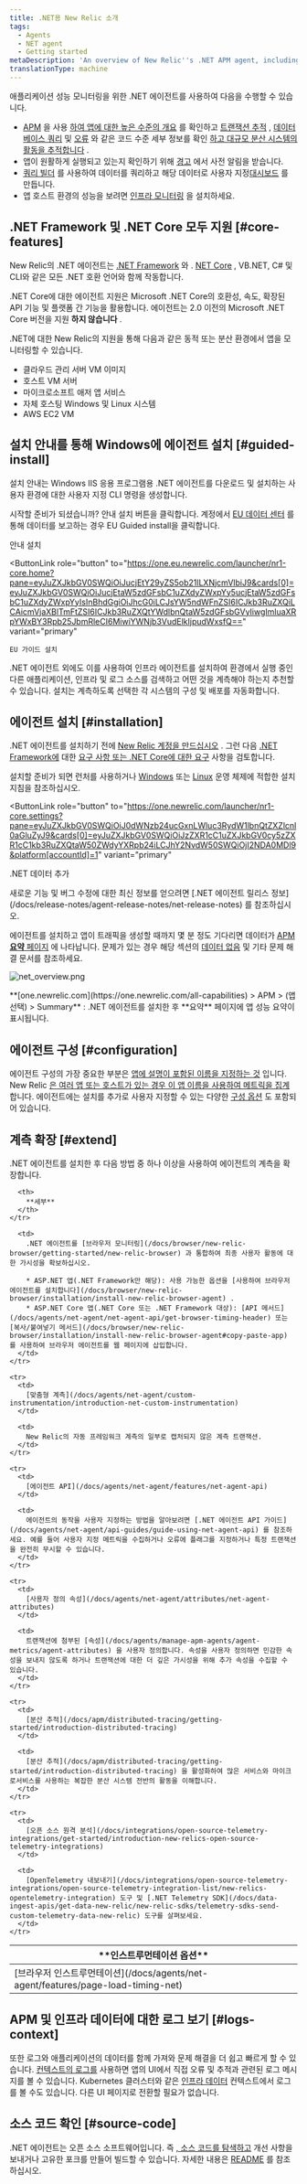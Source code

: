```yaml
---
title: .NET용 New Relic 소개
tags:
  - Agents
  - NET agent
  - Getting started
metaDescription: 'An overview of New Relic''s .NET APM agent, including features, resources for installation, configuration, and troubleshooting.'
translationType: machine
---
```



애플리케이션 성능 모니터링을 위한 .NET 에이전트를 사용하여 다음을 수행할 수 있습니다.

* [APM](/docs/apm/new-relic-apm/getting-started/welcome-new-relic-apm) 을 사용 [하여 앱에 대한 높은 수준의 개요](/docs/apm/applications-menu/monitoring/apm-overview-page) 를 확인하고 [트랜잭션 추적](/docs/apm/transactions/transaction-traces/transaction-traces) , [데이터베이스 쿼리](/docs/apm/transactions/transaction-traces/sql-statements) 및 [오류](/docs/apm/applications-menu/events/view-apm-error-analytics) 와 같은 코드 수준 세부 정보를 확인 [하고 대규모 분산 시스템의 활동을 추적합니다](/docs/apm/distributed-tracing/getting-started/introduction-distributed-tracing) .
* 앱이 원활하게 실행되고 있는지 확인하기 위해 [경고](/docs/alerts/alert-policies/understanding-alert-policies/alerting-new-relic) 에서 사전 알림을 받습니다.
* [쿼리 빌더](/docs/query-your-data/explore-query-data/query-builder/use-advanced-nrql-mode-specify-data) 를 사용하여 데이터를 쿼리하고 해당 데이터로 사용자 지정[대시보드](/docs/query-your-data/explore-query-data/dashboards/introduction-new-relic-one-dashboards) 를 만듭니다.
* 앱 호스트 환경의 성능을 보려면 [인프라 모니터링](/docs/infrastructure/new-relic-infrastructure/installation/install-infrastructure-windows-server) 을 설치하세요.

## .NET Framework 및 .NET Core 모두 지원 [#core-features]

New Relic의 .NET 에이전트는 [.NET Framework](/docs/agents/net-agent/getting-started/compatibility-requirements-net-framework-agent) 와 . [NET Core](/docs/agents/net-agent/getting-started/net-agent-compatibility-requirements-net-core) , VB.NET, C# 및 CLI와 같은 모든 .NET 호환 언어와 함께 작동합니다.

.NET Core에 대한 에이전트 지원은 Microsoft .NET Core의 호환성, 속도, 확장된 API 기능 및 플랫폼 간 기능을 활용합니다. 에이전트는 2.0 이전의 Microsoft .NET Core 버전을 지원 **하지 않습니다** .

.NET에 대한 New Relic의 지원을 통해 다음과 같은 동적 또는 분산 환경에서 앱을 모니터링할 수 있습니다.

* 클라우드 관리 서버 VM 이미지
* 호스트 VM 서버
* 마이크로소프트 애저 앱 서비스
* 자체 호스팅 Windows 및 Linux 시스템
* AWS EC2 VM

## 설치 안내를 통해 Windows에 에이전트 설치 [#guided-install]

설치 안내는 Windows IIS 응용 프로그램용 .NET 에이전트를 다운로드 및 설치하는 사용자 환경에 대한 사용자 지정 CLI 명령을 생성합니다.

시작할 준비가 되셨습니까? 안내 설치 버튼을 클릭합니다. 계정에서 [EU 데이터 센터](/docs/using-new-relic/welcome-new-relic/get-started/our-eu-us-region-data-centers/) 를 통해 데이터를 보고하는 경우 EU Guided install을 클릭합니다.

<ButtonGroup>
  <ButtonLink
    role="button"
    to="https://one.newrelic.com/launcher/nr1-core.home?pane=eyJuZXJkbGV0SWQiOiJucjEtY29yZS5ob21lLXNjcmVlbiJ9&cards[0]=eyJuZXJkbGV0SWQiOiJucjEtaW5zdGFsbC1uZXdyZWxpYy5ucjEtaW5zdGFsbC1uZXdyZWxpYyIsInBhdGgiOiJhcG0iLCJsYW5ndWFnZSI6ICJkb3RuZXQiLCAicmVjaXBlTmFtZSI6ICJkb3RuZXQtYWdlbnQtaW5zdGFsbGVyIiwgImluaXRpYWxBY3Rpb25JbmRleCI6MiwiYWNjb3VudElkIjpudWxsfQ=="
    variant="primary"
  >
    안내 설치
  </ButtonLink>

  <ButtonLink
    role="button"
    to="https://one.eu.newrelic.com/launcher/nr1-core.home?pane=eyJuZXJkbGV0SWQiOiJucjEtY29yZS5ob21lLXNjcmVlbiJ9&cards[0]=eyJuZXJkbGV0SWQiOiJucjEtaW5zdGFsbC1uZXdyZWxpYy5ucjEtaW5zdGFsbC1uZXdyZWxpYyIsInBhdGgiOiJhcG0iLCJsYW5ndWFnZSI6ICJkb3RuZXQiLCAicmVjaXBlTmFtZSI6ICJkb3RuZXQtYWdlbnQtaW5zdGFsbGVyIiwgImluaXRpYWxBY3Rpb25JbmRleCI6MiwiYWNjb3VudElkIjpudWxsfQ=="
    variant="primary"
  >
    EU 가이드 설치
  </ButtonLink>
</ButtonGroup>

.NET 에이전트 외에도 이를 사용하여 인프라 에이전트를 설치하여 환경에서 실행 중인 다른 애플리케이션, 인프라 및 로그 소스를 검색하고 어떤 것을 계측해야 하는지 추천할 수 있습니다. 설치는 계측하도록 선택한 각 시스템의 구성 및 배포를 자동화합니다.

## 에이전트 설치 [#installation]

.NET 에이전트를 설치하기 전에 [New Relic 계정을 만드십시오](https://newrelic.com/signup) . 그런 다음 [.NET Framework에](/docs/agents/net-agent/getting-started/compatibility-requirements-net-framework-agent) 대한 [요구 사항 또는 .NET Core에 대한 요구](/docs/agents/net-agent/getting-started/compatibility-requirements-net-core-20-agent) 사항을 검토합니다.

설치할 준비가 되면 런처를 사용하거나 [Windows](/docs/agents/net-agent/installation/install-net-agent-windows) 또는 [Linux](/docs/agents/net-agent/installation/install-net-agent-linux) 운영 체제에 적합한 설치 지침을 참조하십시오.

<ButtonLink
  role="button"
  to="https://one.newrelic.com/launcher/nr1-core.settings?pane=eyJuZXJkbGV0SWQiOiJ0dWNzb24ucGxnLWluc3RydW1lbnQtZXZlcnl0aGluZyJ9&cards[0]=eyJuZXJkbGV0SWQiOiJzZXR1cC1uZXJkbGV0cy5zZXR1cC1kb3RuZXQtaW50ZWdyYXRpb24iLCJhY2NvdW50SWQiOjI2NDA0MDl9&platform[accountId]=1"
  variant="primary"
>
  .NET 데이터 추가
</ButtonLink>

<Callout variant="tip">
  새로운 기능 및 버그 수정에 대한 최신 정보를 얻으려면 [.NET 에이전트 릴리스 정보](/docs/release-notes/agent-release-notes/net-release-notes) 를 참조하십시오.
</Callout>

에이전트를 설치하고 앱이 트래픽을 생성할 때까지 몇 분 정도 기다리면 데이터가 [APM **요약** 페이지](/docs/apm/applications-menu/monitoring/apm-overview-page) 에 나타납니다. 문제가 있는 경우 해당 섹션의 [데이터 없음](/docs/agents/net-agent/troubleshooting/no-data-appears-net) 및 기타 문제 해결 문서를 참조하세요.

<img
  title="net_overview.png"
  alt="net_overview.png"
  src={netOverview}
/>

<figcaption>
  **[one.newrelic.com](https://one.newrelic.com/all-capabilities) > APM > (앱 선택) > Summary** : .NET 에이전트를 설치한 후 **요약** 페이지에 앱 성능 요약이 표시됩니다.
</figcaption>

## 에이전트 구성 [#configuration]

에이전트 구성의 가장 중요한 부분은 [앱에 설명이 포함된 이름을 지정하는 것](/docs/agents/net-agent/installation-configuration/name-your-net-application) 입니다. New Relic [은 여러 앱 또는 호스트가 있는 경우 이 앱 이름을 사용하여 메트릭을 집계](/docs/agents/manage-apm-agents/app-naming/name-your-application#app-name) 합니다. 에이전트에는 설치를 추가로 사용자 지정할 수 있는 다양한 [구성 옵션](/docs/agents/net-agent/installation-configuration/net-agent-configuration) 도 포함되어 있습니다.

## 계측 확장 [#extend]

.NET 에이전트를 설치한 후 다음 방법 중 하나 이상을 사용하여 에이전트의 계측을 확장합니다.

<table>
  <thead>
    <tr>
      <th style={{ width: "200px" }}>
        **인스트루먼테이션 옵션**
      </th>

      <th>
        **세부**
      </th>
    </tr>
  </thead>

  <tbody>
    <tr>
      <td>
        [브라우저 인스트루먼테이션](/docs/agents/net-agent/features/page-load-timing-net)
      </td>

      <td>
        .NET 에이전트를 [브라우저 모니터링](/docs/browser/new-relic-browser/getting-started/new-relic-browser) 과 통합하여 최종 사용자 활동에 대한 가시성을 확보하십시오.

        * ASP.NET 앱(.NET Framework만 해당): 사용 가능한 옵션을 [사용하여 브라우저 에이전트를 설치합니다](/docs/browser/new-relic-browser/installation/install-new-relic-browser-agent) .
        * ASP.NET Core 앱(.NET Core 또는 .NET Framework 대상): [API 메서드](/docs/agents/net-agent/net-agent-api/get-browser-timing-header) 또는 [복사/붙여넣기 메서드](/docs/browser/new-relic-browser/installation/install-new-relic-browser-agent#copy-paste-app) 를 사용하여 브라우저 에이전트를 웹 페이지에 삽입합니다.
      </td>
    </tr>

    <tr>
      <td>
        [맞춤형 계측](/docs/agents/net-agent/custom-instrumentation/introduction-net-custom-instrumentation)
      </td>

      <td>
        New Relic의 자동 프레임워크 계측의 일부로 캡처되지 않은 계측 트랜잭션.
      </td>
    </tr>

    <tr>
      <td>
        [에이전트 API](/docs/agents/net-agent/features/net-agent-api)
      </td>

      <td>
        에이전트의 동작을 사용자 지정하는 방법을 알아보려면 [.NET 에이전트 API 가이드](/docs/agents/net-agent/api-guides/guide-using-net-agent-api) 를 참조하세요. 예를 들어 사용자 지정 메트릭을 수집하거나 오류에 플래그를 지정하거나 특정 트랜잭션을 완전히 무시할 수 있습니다.
      </td>
    </tr>

    <tr>
      <td>
        [사용자 정의 속성](/docs/agents/net-agent/attributes/net-agent-attributes)
      </td>

      <td>
        트랜잭션에 첨부된 [속성](/docs/agents/manage-apm-agents/agent-metrics/agent-attributes) 을 사용자 정의합니다. 속성을 사용자 정의하면 민감한 속성을 보내지 않도록 하거나 트랜잭션에 대한 더 깊은 가시성을 위해 추가 속성을 수집할 수 있습니다.
      </td>
    </tr>

    <tr>
      <td>
        [분산 추적](/docs/apm/distributed-tracing/getting-started/introduction-distributed-tracing)
      </td>

      <td>
        [분산 추적](/docs/apm/distributed-tracing/getting-started/introduction-distributed-tracing) 을 활성화하여 많은 서비스와 마이크로서비스를 사용하는 복잡한 분산 시스템 전반의 활동을 이해합니다.
      </td>
    </tr>

    <tr>
      <td>
        [오픈 소스 원격 분석](/docs/integrations/open-source-telemetry-integrations/get-started/introduction-new-relics-open-source-telemetry-integrations)
      </td>

      <td>
        [OpenTelemetry 내보내기](/docs/integrations/open-source-telemetry-integrations/open-source-telemetry-integration-list/new-relics-opentelemetry-integration) 도구 및 [.NET Telemetry SDK](/docs/data-ingest-apis/get-data-new-relic/new-relic-sdks/telemetry-sdks-send-custom-telemetry-data-new-relic) 도구를 살펴보세요.
      </td>
    </tr>
  </tbody>
</table>

## APM 및 인프라 데이터에 대한 로그 보기 [#logs-context]

또한 로그와 애플리케이션의 데이터를 함께 가져와 문제 해결을 더 쉽고 빠르게 할 수 있습니다. [컨텍스트의 로그를](/logs/logs-context/net-configure-logs-context-all/) 사용하면 앱의 UI에서 직접 오류 및 추적과 관련된 로그 메시지를 볼 수 있습니다. Kubernetes 클러스터와 같은 [인프라 데이터](/docs/logs/forward-logs/forward-your-logs-using-infrastructure-agent/) 컨텍스트에서 로그를 볼 수도 있습니다. 다른 UI 페이지로 전환할 필요가 없습니다.

## 소스 코드 확인 [#source-code]

.NET 에이전트는 오픈 소스 소프트웨어입니다. 즉 [, 소스 코드를 탐색하고](https://github.com/newrelic/newrelic-dotnet-agent) 개선 사항을 보내거나 고유한 포크를 만들어 빌드할 수 있습니다. 자세한 내용은 [README](https://github.com/newrelic/newrelic-dotnet-agent/blob/main/README.md) 를 참조하십시오.